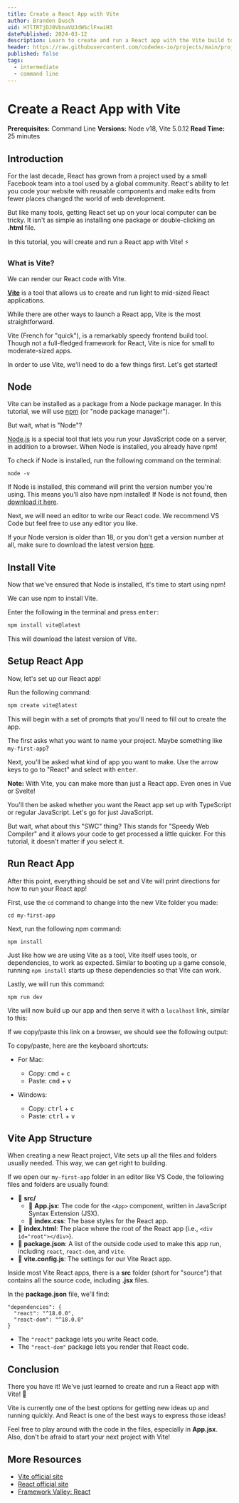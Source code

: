 ```yaml
---
title: Create a React App with Vite
author: Brandon Dusch
uid: H7lTRTjDJ0VbnaVUJdWSclFxwiH3
datePublished: 2024-03-12
description: Learn to create and run a React app with the Vite build tool.
header: https://raw.githubusercontent.com/codedex-io/projects/main/projects/create-a-react-app-with-vite/header.png
published: false
tags:
  - intermediate
  - command line
---
```


<BannerImage
  link="https://raw.githubusercontent.com/codedex-io/projects/main/projects/create-a-react-app-with-vite/header.png"
  description="Title Image"
  uid={false}
  cl="for-sidebar"
/>

# Create a React App with Vite

<AuthorAvatar
  author_name="Brandon Dusch"
  author_avatar="/images/projects/authors/brandon_dusch.png"
  username="Dusch4593"
  uid={false}
/>

<BannerImage
  link="https://raw.githubusercontent.com/codedex-io/projects/main/projects/create-a-react-app-with-vite/header.png"
  description="Title Image"
  uid={false}
/>

**Prerequisites:** Command Line
**Versions:** Node v18, Vite 5.0.12
**Read Time:** 25 minutes

## Introduction

For the last decade, React has grown from a project used by a small Facebook team into a tool used by a global community. React's ability to let you code your website with reusable components and make edits from fewer places changed the world of web development.

But like many tools, getting React set up on your local computer can be tricky. It isn't as simple as installing one package or double-clicking an **.html** file.

In this tutorial, you will create and run a React app with Vite! ⚡

<ImageZoom src="https://raw.githubusercontent.com/codedex-io/projects/main/projects/create-a-react-app-with-vite/react-hero-image.png" alt="React hero image" />

### What is Vite?

We can render our React code with Vite.

<ImageZoom src="https://raw.githubusercontent.com/codedex-io/projects/main/projects/create-a-react-app-with-vite/vite-logo.png" alt="Vite logo" />

[**Vite**](https://vitejs.dev/) is a tool that allows us to create and run light to mid-sized React applications.

While there are other ways to launch a React app, Vite is the most straightforward.

Vite (French for "quick"), is a remarkably speedy frontend build tool. Though not a full-fledged framework for React, Vite is nice for small to moderate-sized apps.

In order to use Vite, we'll need to do a few things first. Let's get started!

## Node

Vite can be installed as a package from a Node package manager. In this tutorial, we will use [npm](https://www.npmjs.com/) (or "node package manager").

But wait, what is "Node"?

[Node.js](https://nodejs.org/) is a special tool that lets you run your JavaScript code on a server, in addition to a browser. When Node is installed, you already have npm!

To check if Node is installed, run the following command on the terminal:

```
node -v
```

If Node is installed, this command will print the version number you're using. This means you'll also have npm installed! If Node is not found, then [download it here](https://nodejs.org/en/download). 

Next, we will need an editor to write our React code. We recommend VS Code but feel free to use any editor you like.

If your Node version is older than 18, or you don't get a version number at all, make sure to download the latest version [here](https://nodejs.org/en/download).

## Install Vite

Now that we've ensured that Node is installed, it's time to start using npm!

<ImageZoom src="https://raw.githubusercontent.com/codedex-io/projects/main/projects/create-a-react-app-with-vite/npm-logo.png" alt="npm logo" />

We can use npm to install Vite.

Enter the following in the terminal and press <kbd>enter</kbd>:

```js
npm install vite@latest
```

This will download the latest version of Vite.

## Setup React App

Now, let's set up our React app!

Run the following command:

```js
npm create vite@latest
```

This will begin with a set of prompts that you'll need to fill out to create the app.

The first asks what you want to name your project. Maybe something like `my-first-app`?

<ImageZoom src="https://raw.githubusercontent.com/codedex-io/projects/main/projects/create-a-react-app-with-vite/vite-prompt-1.png" alt="Prompt to name Vite project" />

Next, you'll be asked what kind of app you want to make. Use the arrow keys to go to "React" and select with <kbd>enter</kbd>.

<ImageZoom src="https://raw.githubusercontent.com/codedex-io/projects/main/projects/create-a-react-app-with-vite/vite-prompt-2.png" alt="Prompt to select React" />

**Note:** With Vite, you can make more than just a React app. Even ones in Vue or Svelte! 

You'll then be asked whether you want the React app set up with TypeScript or regular JavaScript. Let's go for just JavaScript.

<ImageZoom src="https://raw.githubusercontent.com/codedex-io/projects/main/projects/create-a-react-app-with-vite/vite-prompt-3.png" alt="Prompt to select JavaScript" />

But wait, what about this "SWC" thing? This stands for "Speedy Web Compiler" and it allows your code to get processed a little quicker. For this tutorial, it doesn't matter if you select it.

## Run React App

After this point, everything should be set and Vite will print directions for how to run your React app!

First, use the `cd` command to change into the new Vite folder you made:

```
cd my-first-app
```

Next, run the following npm command:

```
npm install
```

Just like how we are using Vite as a tool, Vite itself uses tools, or dependencies, to work as expected. Similar to booting up a game console, running `npm install` starts up these dependencies so that Vite can work.


Lastly, we will run this command:

```
npm run dev
```

Vite will now build up our app and then serve it with a `localhost` link, similar to this:

<ImageZoom src="https://raw.githubusercontent.com/codedex-io/projects/main/projects/create-a-react-app-with-vite/served-react-app-1.png" alt="Served React app, as seen from terminal" />

If we copy/paste this link on a browser, we should see the following output:

<ImageZoom src="https://raw.githubusercontent.com/codedex-io/projects/main/projects/create-a-react-app-with-vite/served-react-app-2.png" alt="Served React app, as seen from the browser" />

To copy/paste, here are the keyboard shortcuts:

- For Mac:
  - Copy:   <kbd>cmd</kbd> + <kbd>c</kbd>
  - Paste: <kbd>cmd</kbd> + <kbd>v</kbd>

- Windows:
  - Copy: <kbd>ctrl</kbd> + <kbd>c</kbd>
  - Paste: <kbd>ctrl</kbd> + <kbd>v</kbd>

## Vite App Structure

When creating a new React project, Vite sets up all the files and folders usually needed. This way, we can get right to building.

If we open our `my-first-app` folder in an editor like VS Code, the following files and folders are usually found:

- 📂 **src/**
  - 📄 **App.jsx**: The code for the `<App>` component, written in JavaScript Syntax Extension (JSX).
  - 📄 **index.css**: The base styles for the React app.
- 📄 **index.html**: The place where the root of the React app (i.e., `<div id="root"></div>`).
- 📄 **package.json**: A list of the outside code used to make this app run, including `react`, `react-dom`, and `vite`.
- 📄 **vite.config.js**: The settings for our Vite React app.

Inside most Vite React apps, there is a  **src** folder (short for "source") that contains all the source code, including **.jsx** files.

In the **package.json** file, we'll find:

```
"dependencies": {
  "react": "^18.0.0",
  "react-dom": "^18.0.0"
}
```

- The `"react"` package lets you write React code.
- The `"react-dom"` package lets you render that React code.

## Conclusion

There you have it! We've just learned to create and run a React app with Vite! 🎉

Vite is currently one of the best options for getting new ideas up and running quickly. And React is one of the best ways to express those ideas!

Feel free to play around with the code in the files, especially in **App.jsx**. Also, don't be afraid to start your next project with Vite!

## More Resources

- [Vite official site](https://vitejs.dev/)
- [React official site](https://react.dev/)
- [Framework Valley: React](https://www.codedex.io/react)
